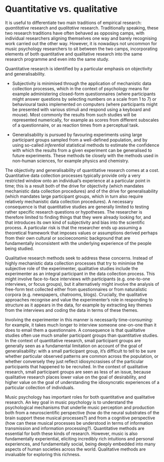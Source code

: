 # Quantitative vs. qualitative

It is useful to differentiate two main traditions of empirical research: *quantitative* research and *qualitative* research. Traditionally speaking, these two research traditions have often behaved as opposing camps, with individual researchers aligning themselves one way and barely recognising work carried out the other way. However, it is nowadays not uncommon for music psychology researchers to sit between the two camps, incorporating elements of both quantitative and qualitative research into the same research programme and even into the same study.

Quantitative research is identified by a particular emphasis on objectivity and generalisability.

-   Subjectivity is minimised through the application of mechanistic data collection processes, which in the context of psychology means for example administering closed-form questionnaires (where participants might answer questions by selecting numbers on a scale from 1 to 7) or behavioural tasks implemented on computers (where participants might be presented with various stimuli and respond using a keyboard and mouse). Most commonly the results from such studies will be represented numerically, for example as scores from different subscales of a questionnaire, or as reaction times from a perceptual task.

-   Generalisability is pursued by favouring experiments using large participant groups sampled from a well-defined population, and by using so-called *inferential* statistical methods to estimate the confidence with which the results from a given experiment can be generalised to future experiments. These methods tie closely with the methods used in non-human sciences, for example physics and chemistry.

The objectivity and generalisability of quantitative research comes at a cost. Quantitative data collection processes typically provide only a very restricted window onto an individual's experience at a particular point in time; this is a result both of the drive for objectivity (which mandates mechanistic data collection procedures) and of the drive for generalisability (which mandates large participant groups, which in turn also require relatively mechanistic data collection procedures). A necessary consequence is that quantitative studies are generally limited to testing rather specific research questions or hypotheses. The researcher is therefore limited to finding things that they were already looking for, and that introduces its own kind of subjectivity and bias into the scientific process. A particular risk is that the researcher ends up assuming a theoretical framework that imposes values or assumptions derived perhaps from their own cultural or socioeconomic background that are fundamentally inconsistent with the underlying experience of the people being studied.

Qualitative research methods seek to address these concerns. Instead of highly mechanistic data collection processes that try to minimise the subjective role of the experimenter, qualitative studies include the experimenter as an integral participant in the data collection process. This might involve face-to-face interviews with participants (e.g. one-to-one interviews, or focus groups), but it alternatively might involve the analysis of free-form text collected either from questionnaires or from naturalistic corpora (e.g. newspapers, chatrooms, blogs). Crucially, the qualitative approaches recognise and value the experimenter's role in responding to structure as it appears in the data, for example by extracting key themes from the interviews and coding the data in terms of these themes.

Involving the experimenter in this manner is necessarily time-consuming: for example, it takes much longer to interview someone one-on-one than it does to email them a questionnaire. A consequence is that qualitative studies often use much smaller participant groups than quantitative studies. In the context of quantitative research, small participant groups are generally seen as a fundamental limitation on account of the goal of generalisability: with a small participant group, it's difficult to tell to be sure whether particular observed patterns are common across the population, or whether conversely they just reflect idiosyncrasises of the particular participants that happened to be recruited. In the context of qualitative research, small participant groups are seen as less of an issue, because qualitative research places lower value on the goal of desirability, and higher value on the goal of understanding the idiosyncratic experiences of a particular collection of individuals.

Music psychology has important roles for both quantitative and qualitative research. An key goal in music psychology is to understand the psychological mechanisms that underlie music perception and production both from a neuroscientific perspective (how do the neural substrates of the brain support these musical processes?) and from a cognitive perspective (how can these musical processes be understood in terms of information transmission and information processing?). Quantitative methods are essential for both these kinds of research. However, music is also fundamentally experiential, eliciting incredibly rich intuitions and personal experiences, and fundamentally social, being deeply embedded into many aspects of human societies across the world. Qualitative methods are invaluable for exploring this richness.
